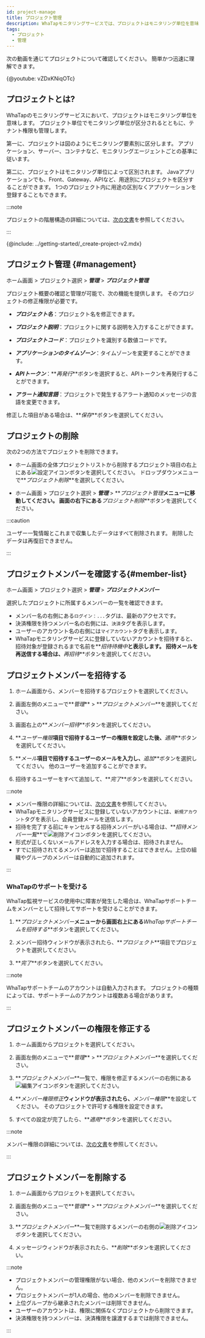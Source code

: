```yaml
---
id: project-manage
title: プロジェクト管理
description: WhaTapモニタリングサービスでは、プロジェクトはモニタリング単位を意味します。 プロジェクトについて説明します。
tags:
  - プロジェクト
  - 管理
---
```



次の動画を通じてプロジェクトについて確認してください。 簡単かつ迅速に理解できます。

{@youtube: vZDxKNiqOTc}

## プロジェクトとは?

WhaTapのモニタリングサービスにおいて、プロジェクトはモニタリング単位を意味します。 プロジェクト単位でモニタリング単位が区分されるとともに、テナント権限も管理します。

第一に、プロジェクトは図のようにモニタリング要素別に区分します。 アプリケーション、サーバー、コンテナなど、モニタリングエージェントごとの基準に従います。

<ImgLang img='project-01.png' desc='プロジェクトの作成'/>

第二に、プロジェクトはモニタリング単位によって区別されます。 Javaアプリケーションでも、Front、Gateway、APIなど、用途別にプロジェクトを区分することができます。 1つのプロジェクト内に用途の区別なくアプリケーションを登録することもできます。

<ImgLang img='demo-project.png' desc='Demo project'/>

:::note

プロジェクトの階層構造の詳細については、[次の文書](../project/project-structure)を参照してください。

:::

{@include: ../getting-started/_create-project-v2.mdx}

## プロジェクト管理 {#management}

ホーム画面 > プロジェクト選択 > **_管理_** > **_プロジェクト管理_**

プロジェクト概要の確認と管理が可能で、次の機能を提供します。 そのプロジェクトの修正権限が必要です。

<ImgLang img='project-manage.png' desc='Project management'/>

- **_プロジェクト名_**：プロジェクト名を修正できます。

- **_プロジェクト説明_**：プロジェクトに関する説明を入力することができます。

- **_プロジェクトコード_**：プロジェクトを識別する数値コードです。

- **_アプリケーションのタイムゾーン_**：タイムゾーンを変更することができます。

- **_APIトークン_**：**_再発行_**ボタンを選択すると、APIトークンを再発行することができます。

- **_アラート通知言語_**：プロジェクトで発生するアラート通知のメッセージの言語を変更できます。

修正した項目がある場合は、**_保存_**ボタンを選択してください。

## プロジェクトの削除

次の2つの方法でプロジェクトを削除できます。

- ホーム画面の全体プロジェクトリストから削除するプロジェクト項目の右上にある![設定アイコン](/img/ico-setting.svg)ボタンを選択してください。 ドロップダウンメニューで**_プロジェクト削除_**を選択してください。

- ホーム画面 > プロジェクト選択 > **_管理_** > **_プロジェクト管理_**メニューに移動してください。 画面の右下にある**_プロジェクト削除_**ボタンを選択してください。

:::caution

ユーザー一覧情報とこれまで収集したデータはすべて削除されます。 削除したデータは再復旧できません。

:::

## プロジェクトメンバーを確認する{#member-list}

ホーム画面 > プロジェクト選択 > **_管理_** > **_プロジェクトメンバー_**

選択したプロジェクトに所属するメンバーの一覧を確認できます。

<ImgLang img='project-member-list.png' desc='プロジェクトメンバー一覧' />

- メンバー名の右側にある<code class='history'>ログイン：...</code>タグは、最新のアクセスです。
- 決済権限を持つメンバー名の右側には、<code class='pay'>決済</code>タグを表示します。
- ユーザーのアカウント名の右側には<code class='my'>マイアカウント</code>タグを表示します。
- WhaTapモニタリングサービスに登録していないアカウントを招待すると、招待対象が登録されるまで名前を**_招待待機中_**と表示します。 招待メールを再送信する場合は、**_再招待_**ボタンを選択してください。

## プロジェクトメンバーを招待する

1. ホーム画面から、メンバーを招待するプロジェクトを選択してください。

2. 画面左側のメニューで**_管理_** > **_プロジェクトメンバー_**を選択してください。

3. 画面右上の**_メンバー招待_**ボタンを選択してください。

4. **_ユーザー権限_**項目で招待するユーザーの権限を設定した後、**_適用_**ボタンを選択してください。

5. **_メール_**項目で招待するユーザーのメールを入力し、**_追加_**ボタンを選択してください。 他のユーザーを追加することができます。

6. 招待するユーザーをすべて追加して、**_完了_**ボタンを選択してください。

:::note

- メンバー権限の詳細については、[次の文書](../project/project-structure#project-auth)を参照してください。
- WhaTapモニタリングサービスに登録していないアカウントには、`新規アカウント`タグを表示し、会員登録メールを送信します。
- 招待を完了する前にキャンセルする招待メンバーがいる場合は、**_招待メンバー一覧_**で![削除アイコン](/img/ico-trash-red.svg)ボタンを選択してください。
- 形式が正しくないメールアドレスを入力する場合は、招待されません。
- すでに招待されてるメンバーは追加で招待することはできません。上位の組織やグループのメンバーは自動的に追加されます。

:::

### WhaTapのサポートを受ける

WhaTap監視サービスの使用中に障害が発生した場合は、WhaTapサポートチームをメンバーとして招待してサポートを受けることができます。 

1. **_プロジェクトメンバー_**メニューから画面右上にある**_WhaTapサポートチームを招待する_**ボタンを選択してください。

2. メンバー招待ウィンドウが表示されたら、**_プロジェクト_**項目でプロジェクトを選択してください。

3. **_完了_**ボタンを選択してください。

:::note

WhaTapサポートチームのアカウントは自動入力されます。 プロジェクトの種類によっては、サポートチームのアカウントは複数ある場合があります。

:::

## プロジェクトメンバーの権限を修正する

1. ホーム画面からプロジェクトを選択してください。

2. 画面左側のメニューで**_管理_** > **_プロジェクトメンバー_**を選択してください。

3. **_プロジェクトメンバー_**一覧で、権限を修正するメンバーの右側にある![編集アイコン](/img/ico-edit.svg)ボタンを選択してください。 

4. **_メンバー権限修正_**ウィンドウが表示されたら、**_メンバー権限_**を設定してください。 そのプロジェクトで許可する権限を設定できます。

5. すべての設定が完了したら、**_適用_**ボタンを選択してください。

:::note

メンバー権限の詳細については、[次の文書](../project/project-structure#project-auth)を参照してください。

:::

## プロジェクトメンバーを削除する

1. ホーム画面からプロジェクトを選択してください。

2. 画面左側のメニューで**_管理_** > **_プロジェクトメンバー_**を選択してください。

3. **_プロジェクトメンバー_**一覧で削除するメンバーの右側の![削除アイコン](/img/ico-trash-red.svg)ボタンを選択してください。

4. メッセージウィンドウが表示されたら、**_削除_**ボタンを選択してください。

:::note

- プロジェクトメンバーの管理権限がない場合、他のメンバーを削除できません。
- プロジェクトメンバーが1人の場合、他のメンバーを削除できません。
- 上位グループから継承されたメンバーは削除できません。
- ユーザーのアカウントは、権限に関係なくプロジェクトから削除できます。
- 決済権限を持つメンバーは、決済権限を譲渡するまでは削除できません。

:::

